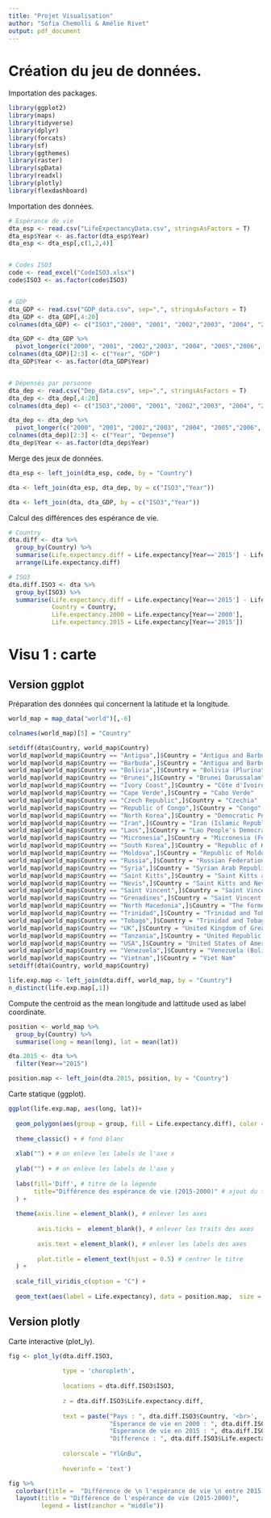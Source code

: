 ```yaml
---
title: "Projet Visualisation"
author: "Sofia Chemolli & Amélie Rivet"
output: pdf_document
---
```


# Création du jeu de données.

Importation des packages.

```r
library(ggplot2)
library(maps)
library(tidyverse)
library(dplyr)
library(forcats)
library(sf)
library(ggthemes)
library(raster)
library(spData)
library(readxl)
library(plotly)
library(flexdashboard)
```

Importation des données.

```r
# Espérance de vie
dta_esp <- read.csv("LifeExpectancyData.csv", stringsAsFactors = T)
dta_esp$Year <- as.factor(dta_esp$Year)
dta_esp <- dta_esp[,c(1,2,4)]


# Codes ISO3
code <- read_excel("CodeISO3.xlsx")
code$ISO3 <- as.factor(code$ISO3)


# GDP
dta_GDP <- read.csv("GDP_data.csv", sep=",", stringsAsFactors = T)
dta_GDP <- dta_GDP[,4:20]
colnames(dta_GDP) <- c("ISO3","2000", "2001", "2002","2003", "2004", "2005","2006", "2007", "2008","2009","2010", "2011", "2012","2013", "2014", "2015")

dta_GDP <- dta_GDP %>% 
  pivot_longer(c("2000", "2001", "2002","2003", "2004", "2005","2006", "2007", "2008","2009","2010", "2011", "2012","2013", "2014", "2015"))
colnames(dta_GDP)[2:3] <- c("Year", "GDP")
dta_GDP$Year <- as.factor(dta_GDP$Year)


# Dépensés par personne
dta_dep <- read.csv("Dep_data.csv", sep=",", stringsAsFactors = T)
dta_dep <- dta_dep[,4:20]
colnames(dta_dep) <- c("ISO3","2000", "2001", "2002","2003", "2004", "2005","2006", "2007", "2008","2009","2010", "2011", "2012","2013", "2014", "2015")

dta_dep <- dta_dep %>% 
  pivot_longer(c("2000", "2001", "2002","2003", "2004", "2005","2006", "2007", "2008","2009","2010", "2011", "2012","2013", "2014", "2015"))
colnames(dta_dep)[2:3] <- c("Year", "Depense")
dta_dep$Year <- as.factor(dta_dep$Year)
```

Merge des jeux de données.

```r
dta_esp <- left_join(dta_esp, code, by = "Country")

dta <- left_join(dta_esp, dta_dep, by = c("ISO3","Year"))

dta <- left_join(dta, dta_GDP, by = c("ISO3","Year"))
```

Calcul des différences des espérance de vie.

```r
# Country
dta.diff <- dta %>% 
  group_by(Country) %>%
  summarise(Life.expectancy.diff = Life.expectancy[Year=='2015'] - Life.expectancy[Year=='2000']) %>%
  arrange(Life.expectancy.diff)

# ISO3
dta.diff.ISO3 <- dta %>% 
  group_by(ISO3) %>%
  summarise(Life.expectancy.diff = Life.expectancy[Year=='2015'] - Life.expectancy[Year=='2000'],
            Country = Country,
            Life.expectancy.2000 = Life.expectancy[Year=='2000'],
            Life.expectancy.2015 = Life.expectancy[Year=='2015'])

```

# Visu 1 : carte

## Version ggplot

Préparation des données qui concernent la latitude et la longitude.

```r
world_map = map_data("world")[,-6]

colnames(world_map)[5] = "Country"

setdiff(dta$Country, world_map$Country)
world_map[world_map$Country == "Antigua",]$Country = "Antigua and Barbuda"
world_map[world_map$Country == "Barbuda",]$Country = "Antigua and Barbuda"
world_map[world_map$Country == "Bolivia",]$Country = "Bolivia (Plurinational State of)"
world_map[world_map$Country == "Brunei",]$Country = "Brunei Darussalam"
world_map[world_map$Country == "Ivory Coast",]$Country = "Côte d'Ivoire"
world_map[world_map$Country == "Cape Verde",]$Country = "Cabo Verde"
world_map[world_map$Country == "Czech Republic",]$Country = "Czechia"
world_map[world_map$Country == "Republic of Congo",]$Country = "Congo"
world_map[world_map$Country == "North Korea",]$Country = "Democratic People's Republic of Korea"
world_map[world_map$Country == "Iran",]$Country = "Iran (Islamic Republic of)"
world_map[world_map$Country == "Laos",]$Country = "Lao People's Democratic Republic"
world_map[world_map$Country == "Micronesia",]$Country = "Micronesia (Federated States of)"
world_map[world_map$Country == "South Korea",]$Country = "Republic of Korea"
world_map[world_map$Country == "Moldova",]$Country = "Republic of Moldova"
world_map[world_map$Country == "Russia",]$Country = "Russian Federation"
world_map[world_map$Country == "Syria",]$Country = "Syrian Arab Republic"
world_map[world_map$Country == "Saint Kitts",]$Country = "Saint Kitts and Nevis"
world_map[world_map$Country == "Nevis",]$Country = "Saint Kitts and Nevis"
world_map[world_map$Country == "Saint Vincent",]$Country = "Saint Vincent and the Grenadines"
world_map[world_map$Country == "Grenadines",]$Country = "Saint Vincent and the Grenadines"
world_map[world_map$Country == "North Macedonia",]$Country = "The former Yugoslav republic of Macedonia"
world_map[world_map$Country == "Trinidad",]$Country = "Trinidad and Tobago"
world_map[world_map$Country == "Tobago",]$Country = "Trinidad and Tobago"
world_map[world_map$Country == "UK",]$Country = "United Kingdom of Great Britain and Northern Ireland"
world_map[world_map$Country == "Tanzania",]$Country = "United Republic of Tanzania"
world_map[world_map$Country == "USA",]$Country = "United States of America"
world_map[world_map$Country == "Venezuela",]$Country = "Venezuela (Bolivarian Republic of)"
world_map[world_map$Country == "Vietnam",]$Country = "Viet Nam"
setdiff(dta$Country, world_map$Country)

life.exp.map <- left_join(dta.diff, world_map, by = "Country")
n_distinct(life.exp.map[,1])
```

Compute the centroid as the mean longitude and lattitude used as label coordinate.

```r
position <- world_map %>%
  group_by(Country) %>%
  summarise(long = mean(long), lat = mean(lat)) 

dta.2015 <- dta %>% 
  filter(Year=="2015")

position.map <- left_join(dta.2015, position, by = "Country")
```

Carte statique (ggplot).

```r
ggplot(life.exp.map, aes(long, lat))+
  
  geom_polygon(aes(group = group, fill = Life.expectancy.diff), color = "black") +
  
  theme_classic() + # fond blanc
  
  xlab("") + # on enlève les labels de l'axe x 
  
  ylab("") + # on enlève les labels de l'axe y 
  
  labs(fill='Diff', # titre de la légende
       title="Différence des espérance de vie (2015-2000)" # ajout du titre
  ) +
  
  theme(axis.line = element_blank(), # enlever les axes 
        
        axis.ticks =  element_blank(), # enlever les traits des axes
        
        axis.text = element_blank(), # enlever les labels des axes
        
        plot.title = element_text(hjust = 0.5) # centrer le titre
  ) + 
  
  scale_fill_viridis_c(option = "C") +
  
  geom_text(aes(label = Life.expectancy), data = position.map,  size = 3, hjust = 0.5, col="white")
```

## Version plotly

Carte interactive (plot_ly).

```r
fig <- plot_ly(dta.diff.ISO3, 
               
               type = 'choropleth', 
               
               locations = dta.diff.ISO3$ISO3, 
               
               z = dta.diff.ISO3$Life.expectancy.diff, 
               
               text = paste("Pays : ", dta.diff.ISO3$Country, '<br>', 
                            "Esperance de vie en 2000 : ", dta.diff.ISO3$Life.expectancy.2000, '<br>', 
                            "Esperance de vie en 2015 : ", dta.diff.ISO3$Life.expectancy.2015, '<br>', 
                            "Difference : ", dta.diff.ISO3$Life.expectancy.diff), 
               
               colorscale = "YlGnBu",
               
               hoverinfo = 'text')

fig %>% 
  colorbar(title =  "Différence de \n l'espérance de vie \n entre 2015 et 2000")%>% 
  layout(title = "Différence de l'espérance de vie (2015-2000)",
         legend = list(zanchor = "middle"))
```


